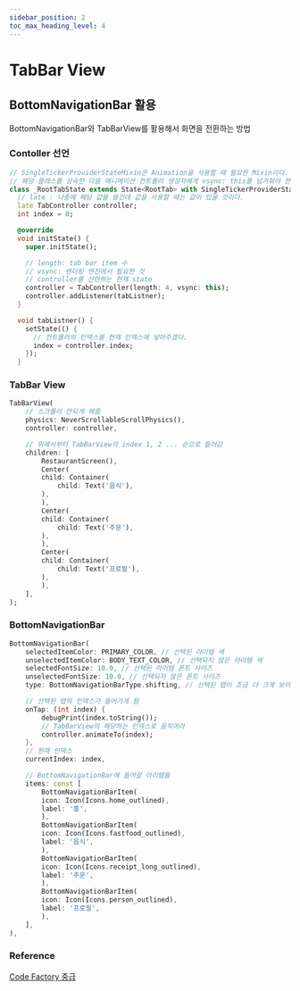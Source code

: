 ```yaml
---
sidebar_position: 2
toc_max_heading_level: 4
---
```


# TabBar View

## BottomNavigationBar 활용 
BottomNavigationBar와 TabBarView를 활용해서 화면을 전환하는 방법
### Contoller 선언
```dart
// SingleTickerProviderStateMixin은 Animation을 사용할 때 필요한 Mixin이다.
// 해당 클래스를 상속한 다음 애니메이션 컨트롤러 생성자에게 vsync: this를 넘겨줘야 한다
class _RootTabState extends State<RootTab> with SingleTickerProviderStateMixin {
  // late : 나중에 해당 값을 쓸건데 값을 사용할 때는 값이 있을 것이다.
  late TabController controller;
  int index = 0;

  @override
  void initState() {
    super.initState();

    // length: tab bar item 수 
    // vsync: 렌더링 엔진에서 필요한 것
    // controller를 선언하는 현재 state
    controller = TabController(length: 4, vsync: this);
    controller.addListener(tabListner);
  }

  void tabListner() {
    setState(() {
      // 컨트롤러의 인덱스를 현재 인덱스에 넣어주겠다.
      index = controller.index;
    });
  }

```


### TabBar View
```dart
TabBarView(
    // 스크롤이 안되게 해줌
    physics: NeverScrollableScrollPhysics(),
    controller: controller,

    // 위에서부터 TabBarView의 index 1, 2 ... 순으로 들어감
    children: [
        RestaurantScreen(),
        Center(
        child: Container(
            child: Text('음식'),
        ),
        ),
        Center(
        child: Container(
            child: Text('주문'),
        ),
        ),
        Center(
        child: Container(
            child: Text('프로필'),
        ),
        ),
    ],
);
```

### BottomNavigationBar
```dart
BottomNavigationBar(
    selectedItemColor: PRIMARY_COLOR, // 선택된 아이템 색
    unselectedItemColor: BODY_TEXT_COLOR, // 선택되지 않은 아이템 색
    selectedFontSize: 10.0, // 선택된 아이템 폰트 사이즈
    unselectedFontSize: 10.0, // 선택되지 않은 폰트 사이즈
    type: BottomNavigationBarType.shifting, // 선택된 탭이 조금 더 크게 보이게 만듬

    // 선택된 탭의 인덱스가 들어가게 됨
    onTap: (int index) {
        debugPrint(index.toString());
        // TabBarView의 해당하는 인덱스로 움직여라
        controller.animateTo(index);
    },
    // 현재 인덱스
    currentIndex: index,

    // BottomNavigationBar에 들어갈 아이템들
    items: const [
        BottomNavigationBarItem(
        icon: Icon(Icons.home_outlined),
        label: '홈',
        ),
        BottomNavigationBarItem(
        icon: Icon(Icons.fastfood_outlined),
        label: '음식',
        ),
        BottomNavigationBarItem(
        icon: Icon(Icons.receipt_long_outlined),
        label: '주문',
        ),
        BottomNavigationBarItem(
        icon: Icon(Icons.person_outlined),
        label: '프로필',
        ),
    ],
),
```

### Reference
[Code Factory 중급](https://github.com/rookedsysc/Flutter-Study/blob/main/Project/lv2_actual/lib/common/view/root_tab.dart)